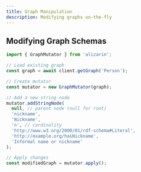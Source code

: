 ```yaml
---
title: Graph Manipulation
description: Modifying graphs on-the-fly
---
```


## Modifying Graph Schemas

```typescript
import { GraphMutator } from 'alizarin';

// Load existing graph
const graph = await client.getGraph('Person');

// Create mutator
const mutator = new GraphMutator(graph);

// Add a new string node
mutator.addStringNode(
  null, // parent node (null for root)
  'nickname',
  'Nickname',
  'n', // cardinality
  'http://www.w3.org/2000/01/rdf-schema#Literal',
  'http://example.org/hasNickname',
  'Informal name or nickname'
);

// Apply changes
const modifiedGraph = mutator.apply();
```

